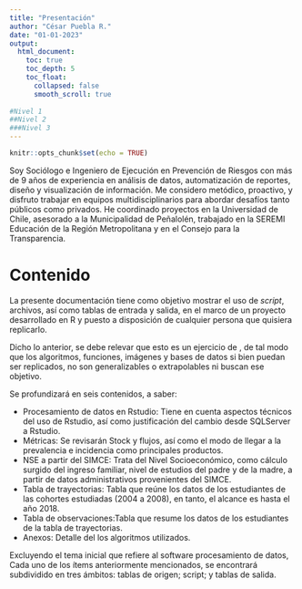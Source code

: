 ```yaml
---
title: "Presentación"
author: "César Puebla R."
date: "01-01-2023"
output: 
  html_document:
    toc: true
    toc_depth: 5
    toc_float:
      collapsed: false
      smooth_scroll: true
      
#Nivel 1
##Nivel 2
###Nivel 3
---
```


```r
knitr::opts_chunk$set(echo = TRUE)
```


Soy Sociólogo e Ingeniero de Ejecución en Prevención de Riesgos con más de 9 años de experiencia en análisis de datos, automatización de reportes, diseño y visualización de información. Me considero metódico, proactivo, y disfruto trabajar en equipos multidisciplinarios para abordar desafíos tanto públicos como privados. He coordinado proyectos en la Universidad de Chile, asesorado a la Municipalidad de Peñalolén, trabajado en la SEREMI Educación de la Región Metropolitana y en el Consejo para la Transparencia.

# Contenido {.unnumbered}

La presente documentación tiene como objetivo mostrar el uso de *script*, archivos, así como tablas de entrada y salida, en el marco de un proyecto desarrollado en R y puesto a disposición de cualquier persona que quisiera replicarlo. 

Dicho lo anterior, se debe relevar que esto es un ejercicio de , de tal modo que los algoritmos, funciones, imágenes y bases de datos si bien puedan ser replicados, no son generalizables o extrapolables ni buscan ese objetivo. 

Se profundizará en seis contenidos, a saber:

- Procesamiento de datos en Rstudio: Tiene en cuenta aspectos técnicos del uso de Rstudio, así como justificación del cambio desde SQLServer a Rstudio. 
- Métricas: Se revisarán Stock y flujos, así como el modo de llegar a la prevalencia e incidencia como  principales productos.
- NSE a partir del SIMCE: Trata del Nivel Socioeconómico, como cálculo surgido del ingreso familiar, nivel de estudios del padre y de la madre, a partir de datos administrativos provenientes del SIMCE.
- Tabla de trayectorias: Tabla que reúne los datos de los estudiantes de las cohortes estudiadas (2004 a 2008), en tanto, el alcance es hasta el año 2018. 
- Tabla de observaciones:Tabla que resume los datos de los estudiantes de la tabla de trayectorias.
- Anexos: Detalle del los algoritmos utilizados.

Excluyendo el tema inicial que refiere al software procesamiento de datos, Cada uno de los ítems anteriormente mencionados, se encontrará subdividido en tres ámbitos: tablas de origen; script; y tablas de salida.




